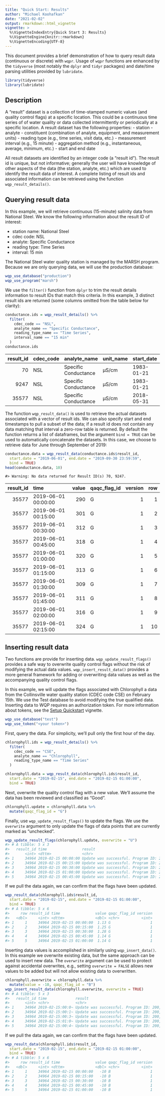 ```yaml
---
title: "Quick Start: Results"
author: "Michael Koohafkan"
date: "2021-02-02"
output: rmarkdown::html_vignette
vignette: >
  %\VignetteIndexEntry{Quick Start 3: Results}
  %\VignetteEngine{knitr::rmarkdown}
  %\VignetteEncoding{UTF-8}
---
```




This document provides a brief demonstration of how to query result data
(continuous or discrete) with `wqpr`. Usage of `wqpr` functions are
enhanced by the `tidyverse` (most notably the `dplyr` and `tidyr` packages)
and date/time parsing utilities provided by `lubridate`.


```r
library(tidyverse)
library(lubridate)
```

## Description

A "result" dataset is a collection of time-stamped numeric values
(and quality control flags) at a specific location. This could be
a continuous time series of of water quality or data collected
intermittently or periodically at a specific location. A result
dataset has the following properties:
- station
- analyte
- constituent (combination of analyte, equipment, and measurement units)
- reading type (e.g., time series, visit data, etc.)
- measurement interval (e.g., 15 minute)
- aggregation method (e.g., instantaneous, average, minimum, etc.)
 - start and end date

All result datasets are identified by an integer code (a "result id").
The result id is unique, but not informative; generally the user will
have knowledge of other aspects of the data (the station, analyte, 
etc.) which are used to identify the result data of interest. A 
complete listing of result ids and associated information can be
retrieved using the function `wqp_result_details()`.

## Querying result data

In this example, we will retrieve continuous (15-minute) 
salinity data from National Steel. We know the following
information about the result ID of interest:

 - station name: National Steel
 - cdec code: NSL
 - analyte: Specific Conductance
 - reading type: Time Series
 - interval: 15 min

The National Steel water quality station is managed by the MARSH
program. Because we are only querying data, we will use the
production database:


```r
wqp_use_database("production")
wqp_use_program("marsh")
```



We use the `filter()` function from `dplyr` to trim the result
details information to result IDs that match this criteria.
In this example, 3 distinct result ids are
returned (some columns omitted from the table below for clarity):


```r
conductance.ids = wqp_result_details() %>%
  filter(
    cdec_code == "NSL",
    analyte_name == "Specific Conductance",
    reading_type_name == "Time Series",
    interval_name == "15 min"
  )
conductance.ids
```


| result_id|cdec_code |analyte_name         |unit_name |start_date |end_date   |
|---------:|:---------|:--------------------|:---------|:----------|:----------|
|        70|NSL       |Specific Conductance |µS/cm     |1983-01-21 |2010-08-24 |
|      9247|NSL       |Specific Conductance |µS/cm     |1983-01-21 |2018-06-27 |
|     35577|NSL       |Specific Conductance |µS/cm     |2018-05-31 |NA         |

The function `wqp_result_data()` is used to retrieve the actual
datasets associated with a vector of result ids. We can also specify
start and end timestamps to pull a subset of the data; if a result id
does not contain any data matching that interval a zero-row table is
returned. By default the function returns a list of dataframes, but
the argument `bind = TRUE` can be used to automatically concatenate
the datasets. In this case, we choose to retrieve data for June 
through September of 2019:


```r
conductance.data = wqp_result_data(conductance.ids$result_id,
  start.date = "2019-06-01", end.date = "2019-09-30 23:59:59",
  bind = TRUE)
head(conductance.data, 10)
```


```
#> Warning: No data returned for Result ID(s) 70, 9247.
```



| result_id|time                | value|qaqc_flag_id | version| row|
|---------:|:-------------------|-----:|:------------|-------:|---:|
|     35577|2019-06-01 00:00:00 |   290|G            |       1|   1|
|     35577|2019-06-01 00:15:00 |   301|G            |       1|   2|
|     35577|2019-06-01 00:30:00 |   312|G            |       1|   3|
|     35577|2019-06-01 00:45:00 |   318|G            |       1|   4|
|     35577|2019-06-01 01:00:00 |   320|G            |       1|   5|
|     35577|2019-06-01 01:15:00 |   313|G            |       1|   6|
|     35577|2019-06-01 01:30:00 |   309|G            |       1|   7|
|     35577|2019-06-01 01:45:00 |   311|G            |       1|   8|
|     35577|2019-06-01 02:00:00 |   316|G            |       1|   9|
|     35577|2019-06-01 02:15:00 |   324|G            |       1|  10|

## Inserting result data

Two functions are provide for inserting data.
`wqp_update_result_flags()` provides a safe way to overwrite quality
control flags without the risk of modifying the actual data values.
`wqp_insert_result_data()` provides a more general framework for
adding or overwriting data values as well as the accompanying quality
control flags.

In this example, we will update the flags associated with Chlorophyll a
data from the Collinsville water quality station (CDEC code CSE) on
February 15th. We use the Test database to avoid modifying the true
qualified data. Inserting data to WQP requires an authorization token.
For more information about tokens, see the
[Setup Quickstart](quickstart-setup.html) vignette. 




```r
wqp_use_database("test")
wqp_use_token("<your token>")
```

First, query the data. For simplicity, we'll pull only the first hour
of the day.


```r
chlorophyll.ids = wqp_result_details() %>%
  filter(
    cdec_code == "CSE",
    analyte_name == "Chlorophyll",
    reading_type_name == "Time Series"
  )

chlorophyll.data = wqp_result_data(chlorophyll.ids$result_id,
  start.date = "2019-02-15", end.date = "2019-02-15 01:00:00",
  bind = TRUE) 
```

Next, overwrite the quality control flag with a new value. We'll assume
the data has been reviewed and classified as "Good".


```r
chlorophyll.update = chlorophyll.data %>%
  mutate(qaqc_flag_id = "G") 
```

Finally, use `wqp_update_result_flags()` to update the flags. We use
the `overwrite` argument to only update the flags of data points that
are currently marked as "unchecked".


```r
wqp_update_result_flags(chlorophyll.update, overwrite = "U")
#> # A tibble: 5 x 3
#>   result_id time                result                                          
#>       <int> <dttm>              <chr>                                           
#> 1     34964 2019-02-15 00:00:00 Update was successful. Program ID: 200, Result ~
#> 2     34964 2019-02-15 00:15:00 Update was successful. Program ID: 200, Result ~
#> 3     34964 2019-02-15 00:30:00 Update was successful. Program ID: 200, Result ~
#> 4     34964 2019-02-15 01:00:00 Update was successful. Program ID: 200, Result ~
#> 5     34964 2019-02-15 00:45:00 Update was successful. Program ID: 200, Result ~
```

If we pull the data again, we can confirm that the flags have been
updated.


```r
wqp_result_data(chlorophyll.ids$result_id,
  start.date = "2019-02-15", end.date = "2019-02-15 01:00:00",
  bind = TRUE) 
#> # A tibble: 5 x 6
#>     row result_id time                value qaqc_flag_id version
#>   <dbl>     <int> <dttm>              <dbl> <chr>          <int>
#> 1     1     34964 2019-02-15 00:00:00  1.13 G                  1
#> 2     2     34964 2019-02-15 00:15:00  1.25 G                  1
#> 3     3     34964 2019-02-15 00:30:00  1.28 G                  1
#> 4     4     34964 2019-02-15 00:45:00  1.14 G                  1
#> 5     5     34964 2019-02-15 01:00:00  1.14 G                  1
```

Inserting data values is accomplished in similarly using
`wqp_insert_data()`. In this example we overwrite existing
data, but the same approach can be used to insert new data.
The `overwrite` argument can be used to protect against accidental
overwrites, e.g., setting `overwrite = FALSE` allows new values
to be added but will not allow existing data to overwritten.


```r
chlorophyll.overwrite = chlorophyll.data %>%
  mutate(value = -10, qaqc_flag_id = "B")
wqp_insert_result_data(chlorophyll.overwrite, overwrite = TRUE)
#> # A tibble: 5 x 3
#>   result_id time             result                                             
#>       <int> <chr>            <chr>                                              
#> 1     34964 2019-02-15:00:0~ Update was successful. Program ID: 200, Result ID:~
#> 2     34964 2019-02-15:00:1~ Update was successful. Program ID: 200, Result ID:~
#> 3     34964 2019-02-15:00:3~ Update was successful. Program ID: 200, Result ID:~
#> 4     34964 2019-02-15:01:0~ Update was successful. Program ID: 200, Result ID:~
#> 5     34964 2019-02-15:00:4~ Update was successful. Program ID: 200, Result ID:~
```

If we pull the data again, we can confirm that the flags have been
updated.


```r
wqp_result_data(chlorophyll.ids$result_id,
  start.date = "2019-02-15", end.date = "2019-02-15 01:00:00",
  bind = TRUE) 
#> # A tibble: 5 x 6
#>     row result_id time                value qaqc_flag_id version
#>   <dbl>     <int> <dttm>              <dbl> <chr>          <int>
#> 1     1     34964 2019-02-15 00:00:00   -10 B                  1
#> 2     2     34964 2019-02-15 00:15:00   -10 B                  1
#> 3     3     34964 2019-02-15 00:30:00   -10 B                  1
#> 4     4     34964 2019-02-15 00:45:00   -10 B                  1
#> 5     5     34964 2019-02-15 01:00:00   -10 B                  1
```


